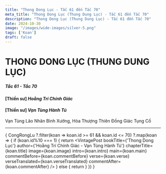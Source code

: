 ```yaml
---
title: "Thong Dong Lục - Tắc 61 đến Tắc 70"
meta_title: "Thong Dong Lục (Thung Dung Lục) - Tắc 61 đến Tắc 70"
description: "Thong Dong Lục (Thung Dung Lục) - Tắc 61 đến Tắc 70"
date: 2024-10-30
image: "/images/wide-images/silver-5.png"
tags: ['Koan']
draft: false
---
```



<div class="container vi-koans">

  # THONG DONG LỤC (THUNG DUNG LỤC)
  <h5><em>Tắc 61 - Tắc 70</em></h5>

  <h4>[Thiền sư] <em>Hoằng Trí Chính Giác</em></h4>
  <h4>[Thiền sư] <em>Vạn Tùng Hành Tú</em></h4>
  <p>Vạn Tùng Lão Nhân Bình Xướng, Hòa Thượng Thiên Đồng Giác Tụng Cổ</p>

  ***

  {
    CongRongLu
      ?.filter(koan => koan.id >= 61 && koan.id <= 70)
      ?.map(koan => {
        if (koan.id%10 === 1) {
          return <VintagePost bookTitle={'Thong Dong Lục'} author={'Hoằng Trí Chính Giác - Vạn Tùng Hành Tú'}
                       chapterTitle={koan.title} image={koan.image}
                       intro={koan.intro} main={koan.main}
                       commentBefore={koan.commentBefore}
                       verse={koan.verse} verseTranslated={koan.verseTranslated}
                       commentAfter={koan.commentAfter}
          />
        } else {
          return <VintagePost chapterTitle={koan.title} image={koan.image}
                       intro={koan.intro} main={koan.main}
                       commentBefore={koan.commentBefore}
                       verse={koan.verse} verseTranslated={koan.verseTranslated}
                       commentAfter={koan.commentAfter}
          />
        }
      })
  }

</div>
